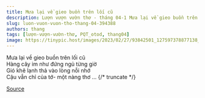 ```yaml
---
title: Mưa lại về gieo buồn trên lối cũ
description: Lượn vượn vườn thơ - tháng 04-1 Mưa lại về gieo buồn trên lối cũ Hàng cây im như đứng ngủ từng giờ
slug: luon-vuon-vuon-tho-thang-04-394388
authors: thang
tags: [lượn-vượn-vườn-thơ, PQT_otod, thang04]
image: https://tinypic.host/images/2023/02/27/93842501_127597378877138_715322645620457472_n.th.jpg
---
```


Mưa lại về gieo buồn trên lối cũ\
Hàng cây im như đứng ngủ từng giờ\
Gió khẽ lạnh thả vào lòng nỗi nhớ\
Cậu vẫn chỉ của tớ- một nàng thơ ...
{/* truncate */}


[Source](https://www.facebook.com/ape.poem/posts/pfbid0mwwuDc8xAaZmsb2wkLfryMaPqKwnrjDzNUeeNxtnPv1ida6LkwsybDa1pFKrbCzil)
